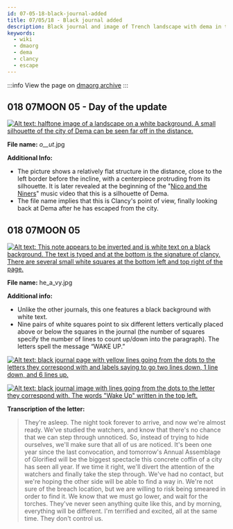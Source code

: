 ```yaml
---
id: 07-05-18-black-journal-added 
title: 07/05/18 - Black journal added
description: Black journal and image of Trench landscape with dema in the distance added. "Wake up" hidden in journal entry.
keywords:
  - wiki
  - dmaorg
  - dema
  - clancy
  - escape
---
```


:::info
View the page on [dmaorg archive](https://www.dmaorg.site/070518/found/15398642_14/clancy.html)
:::

## 018 07MOON 05 - Day of the update

[![Alt text: halftone image of a landscape on a white background. A small silhouette of the city of Dema can be seen far off in the distance.](./assets/_o__ut_.png)](./assets/_o__ut_.png)

**File name:**  _o__ut_.jpg

**Additional Info:**

- The picture shows a relatively flat structure in the distance, close to the left border before the incline, with a centerpiece protruding from its silhouette. It is later revealed at the beginning of the "[Nico and the Niners](https://www.youtube.com/watch?v=hMAPyGoqQVw)" music video that this is a silhouette of Dema.
- The file name implies that this is Clancy's point of view, finally looking back at Dema after he has escaped from the city.

## 018 07MOON 05

[![Alt text: This note appears to be inverted and is white text on a black background. The text is typed and at the bottom is the signature of clancy. There are several small white squares at the bottom left and top right of the page.](./assets/he_a_vy.jpg)](./assets/he_a_vy.jpg)

**File name:** he_a_vy.jpg

**Additional info:**

- Unlike the other journals, this one features a black background with white text. 
- Nine pairs of white squares point to six different letters vertically placed above or below the squares in the journal (the number of squares specify the number of lines to count up/down into the paragraph). The letters spell the message “WAKE UP.”

[![Alt text: black journal page with yellow lines going from the dots to the letters they correspond with and labels saying to go two lines down, 1 line down, and 6 lines up.](./assets/he_a_vy2.jpg)](./assets/he_a_vy2.jpg)

[![Alt text: black journal image with lines going from the dots to the letter they correspond with. The words "Wake Up" written in the top left.](./assets/he_a_vy1.jpg)](./assets/he_a_vy1.jpg)

**Transcription of the letter:**

> They're asleep. The night took forever to arrive, and now we're almost ready. We've studied the watchers, and know that there's no chance that we can step through unnoticed. So, instead of trying to hide ourselves, we'll make sure that all of us are  noticed. It's been one year since the last convocation, and tomorrow's Annual Assemblage of Glorified will be the biggest spectacle this concrete coffin of a city has seen all year. If we time it right, we'll divert the attention of the watchers and finally take the step through. We've had no contact, but we're hoping the other side will be able to find a way in. We're not sure of the breach location, but we are willing to risk being smeared in order to find it. We know that we must go lower, and wait for the torches. They've never seen anything quite like this, and by morning, everything will be different. I'm terrified and excited, all at the same time. They don't control us.

